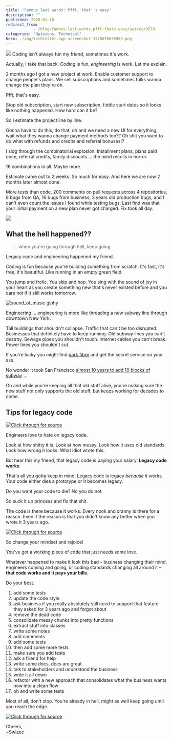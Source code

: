 ```yaml
---
title: 'Famous last words: Pfft, that''s easy'
description: ""
published: 2020-01-10
redirect_from: 
            - /blog/famous-last-words-pfft-thats-easy/swizec/9278
categories: "Opinions, Technical"
hero: ./img/techletter.app-screenshot-1578676638985.png
---
```


![](./img/nGYgiuF.gif) Coding isn't always fun my friend, sometimes it's work.

Actually, I take that back. _Coding_ is fun, _engineering_ is work. Let me explain.

2 months ago I got a new project at work. Enable customer support to change people's plans. We sell subscriptions and sometimes folks wanna change the plan they're on.

Pfft, that's easy.

Stop old subscription, start new subscription, fiddle start dates so it looks like nothing happened. How hard can it be?

So I estimate the project line by line.

Gonna have to do this, do that, oh and we need a new UI for everything, wait what they wanna change payment methods too?? Oh shit you want to do what with refunds and credits and referral bonuses!?

I slog through the combinatorial explosion. Installment plans, plans paid once, referral credits, family discounts ... the mind recoils in horror.

16 combinations in all. Maybe more.

Estimate came out to 2 weeks. So much for easy. And here we are now 2 months later almost done.

More tests than code, 200 comments on pull requests across 4 repositories, 8 bugs from QA, 16 bugs from business, 3 years old production bugs, and I can't even count the issues I found while testing bugs. Last find was that your initial payment on a new plan never got charged. Fix took all day.

![](./img/media-loNN8YOofuHsc-giphy.gif)

## What the hell happened??

> when you're going through hell, keep going

Legacy code and engineering happened my friend.

Coding is fun because you're building something from scratch. It's fast, it's free, it's beautiful. Like running in an empty green field.

You jump and frolic. You skip and hop. You sing with the sound of joy in your heart as you create something new that's never existed before and you care not if it still works tomorrow.

![sound_of_music giphy](./img/media-30Poyd7yWZTPi-giphy.gif)

Engineering ... engineering is more like threading a new subway line through downtown New York.

Tall buildings that shouldn't collapse. Traffic that can't be too disrupted. Businesses that definitely have to keep running. Old subway lines you can't destroy. Sewage pipes you shouldn't touch. Internet cables you can't break. Power lines you shouldn't cut.

If you're lucky you might find [dark fibre](https://www.schneier.com/blog/archives/2009/06/secret_govermen.html) and get the secret service on your ass.

No wonder it took San Francisco [almost 10 years to add 10 blocks of subway](https://en.wikipedia.org/wiki/Central_Subway) ...

Oh and while you're keeping all that old stuff alive, you're making sure the new stuff not only supports the old stuff, but keeps working for decades to come.

## Tips for legacy code

[![Click through for source](./img/techletter.app-screenshot-1578676638985.png)](https://twitter.com/Swizec/status/1215353115504865280)

Engineers love to hate on legacy code.

Look at how shitty it is. Look at how messy. Look how it uses old standards. Look how wrong it looks. What idiot wrote this.

But hear this my friend, that legacy code is paying your salary. **Legacy code works**

That's all you gotta keep in mind. Legacy code is legacy _because it works_. Your code either dies a prototype or it becomes legacy.

Do you want your code to die? No you do not.

So suck it up princess and fix that shit.

The code is there because it works. Every nook and cranny is there for a reason. Even if the reason is that you didn't know any better when you wrote it 3 years ago.

[![Click through for source](./img/techletter.app-screenshot-1578676638673.png)](https://twitter.com/Swizec/status/1214708511042609152)

So change your mindset and rejoice!

You've got a working piece of code that just needs some love.

Whatever happened to make it look this bad – business changing their mind, engineers coming and going, or coding standards changing all around it – **that code works and it pays your bills.**

Do your best.

1.  add some tests
2.  update the code style
3.  ask business if you really absolutely still need to support that feature they asked for 3 years ago and forgot about
4.  remove the dead code
5.  consolidate messy chunks into pretty functions
6.  extract stuff into classes
7.  write some notes
8.  add comments
9.  add some tests
10. then add some more tests
11. make sure you add tests
12. ask a friend for help
13. write some docs, docs are great
14. talk to stakeholders and _understand_ the business
15. write it all down
16. refactor with a new approach that consolidates what the business wants now into a clean flow
17. oh and write some tests

Most of all, don't stop. You're already in hell, might as well keep going until you reach the edge.

[![Click through for source](./img/techletter.app-screenshot-1578676638774.png)](https://twitter.com/Swizec/status/1211710370919763969)

Cheers,  
~Swizec
